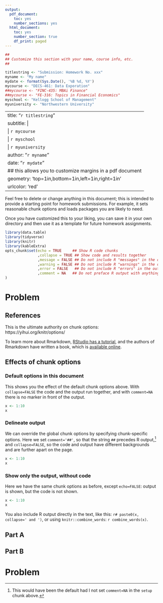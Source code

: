 ```yaml
---
output:
  pdf_document:
    toc: yes
    number_sections: yes
  html_document:
    toc: yes
    number_section: true
    df_print: paged
---
```


```r
##
## Customize this section with your name, course info, etc.
##

titlestring <- "Submission: Homework No. xxx"
myname <- "My name"
mydate <- format(Sys.Date(), '%B %d, %Y')
mycourse <- "DECS-461: Data Exporation"
##mycourse <- "FINC-435: MBAi Finance"
##mycourse <- "FE-316: Topics in Financial Economics"
myschool <- "Kellogg School of Management"
myuniversity <- "Northwestern University"
```

---
title: "`r titlestring`"
subtitle: |
   | `r mycourse`
   | `r myschool`
   | `r myuniversity`
author: "`r myname`"
date: "`r mydate`"
## this allows you to customize margins in a pdf document
geometry: 'top=1in,bottom=1in,left=1in,right=1in'
urlcolor: 'red'
---

Feel free to delete or change anything in this document; this is
intended to provide a starting point for homework submissions. For
example, it sets reasonable chunk options and loads packages you are
likely to need.

Once you have customized this to your liking, you can save it in your
own directory and then use it as a template for future homework
assignments.

 
```r
library(data.table)
library(tidyverse)
library(knitr)
library(kableExtra)
opts_chunk$set(echo = TRUE     ## Show R code chunks
               ,collapse = TRUE ## Show code and results together
               ,message = FALSE ## Do not include R "messages" in the outp  ut
               ,warning = FALSE ## Do not include R "warnings" in the output
               ,error = FALSE   ## Do not include R "errors" in the output
               ,comment = NA   ## Do not preface R output with anything (default is "##")
)
```


# Problem

## References

This is the ultimate authority on chunk options:
https://yihui.org/knitr/options/ 

To learn more about Rmarkdown, [RStudio has a
tutorial](https://rmarkdown.rstudio.com/lesson-1.html), and the
authors of Rmarkdown have written a book, which is [available
online](https://bookdown.org/yihui/rmarkdown/).

## Effects of chunk options

### Default options in this document

This shows you the effect of the default chunk options above. With
`collapse=FALSE` the code and the output run together, and with
`comment=NA` there is no marker in front of the output.

```r
x <- 1:10
x
```

### Delineate output

We can override the global chunk options by specifying chunk-specific
options. Here we set `comment='##'`, so that the string `##` precedes
R output,^[This would have been the default had I not set `comment=NA` in the `setup` chunk above.] and `collapse=FALSE`, so the code and output have different
backgrounds and are further apart on the page.

```r
x <- 1:10
x
```

### Show only the output, without code

Here we have the same chunk options as before, except `echo=FALSE`:
output is shown, but the code is not shown.

```r
x <- 1:10
x
```

You also include R output directly in the text, like this: `r# paste0(x, collapse=' and ')`, or using `knitr::combine_words`: `r combine_words(x)`.


## Part A

## Part B

# Problem
